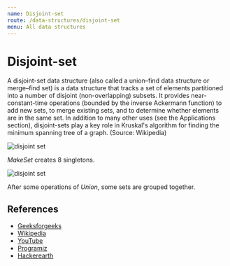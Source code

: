 ```yaml
---
name: Disjoint-set
route: /data-structures/disjoint-set
menu: All data structures
---
```


# Disjoint-set

A disjoint-set data structure (also called a union–find data structure or
merge–find set) is a data structure that tracks a set of elements partitioned
into a number of disjoint (non-overlapping) subsets. It provides
near-constant-time operations (bounded by the inverse Ackermann function) to add
new sets, to merge existing sets, and to determine whether elements are in the
same set. In addition to many other uses (see the Applications section),
disjoint-sets play a key role in Kruskal's algorithm for finding the minimum
spanning tree of a graph. (Source: Wikipedia)

![disjoint set](https://upload.wikimedia.org/wikipedia/commons/6/67/Dsu_disjoint_sets_init.svg)

_MakeSet_ creates 8 singletons.

![disjoint set](https://upload.wikimedia.org/wikipedia/commons/a/ac/Dsu_disjoint_sets_final.svg)

After some operations of _Union_, some sets are grouped together.

## References

- [Geeksforgeeks](https://www.geeksforgeeks.org/disjoint-set-data-structures/)
- [Wikipedia](https://en.wikipedia.org/wiki/Disjoint-set_data_structure)
- [YouTube](https://www.youtube.com/watch?v=wU6udHRIkcc)
- [Programiz](https://www.programiz.com/dsa/stack)
- [Hackerearth](https://www.hackerearth.com/practice/data-structures/disjoint-data-strutures/basics-of-disjoint-data-structures/tutorial/)
